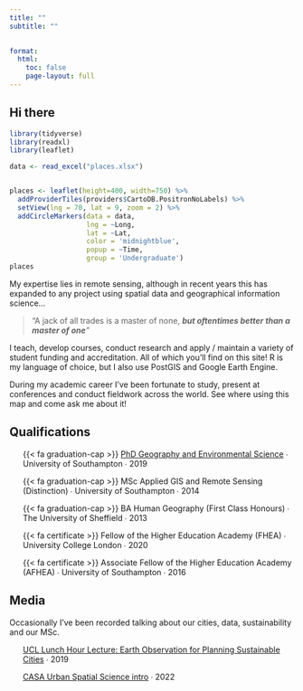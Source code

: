 ```yaml
---
title: ""
subtitle: ""

  
format: 
  html: 
    toc: false
    page-layout: full
---
```


## Hi there
::: grid
::: {#me-1 .g-col-6}
```r
library(tidyverse)
library(readxl)
library(leaflet)

data <- read_excel("places.xlsx")


places <- leaflet(height=400, width=750) %>% 
  addProviderTiles(providers$CartoDB.PositronNoLabels) %>% 
  setView(lng = 70, lat = 9, zoom = 2) %>% 
  addCircleMarkers(data = data,
                   lng = ~Long,
                   lat = ~Lat,
                   color = 'midnightblue',
                   popup = ~Time,
                   group = 'Undergraduate') 
places


```

:::

::: {#me-2 .g-col-6}
My expertise lies in remote sensing, although in recent years this has expanded to any project using spatial data and geographical information science...

> "A jack of all trades is a master of none, ***but oftentimes better than a master of one**"*

I teach, develop courses, conduct research and apply / maintain a variety of student funding and accreditation. All of which you'll find on this site! R is my language of choice, but I also use PostGIS and Google Earth Engine.

During my academic career I've been fortunate to study, present at conferences and conduct fieldwork across the world. See where using this map and come ask me about it!


:::
:::

## Qualifications

::: grid
::: {#me-1 .g-col-6}

<ul>{{< fa graduation-cap >}} [PhD Geography and Environmental Science](https://eprints.soton.ac.uk/432276/) ∙ University of Southampton ∙ 2019</ul>

<ul>{{< fa graduation-cap >}} MSc Applied GIS and Remote Sensing (Distinction) ∙ University of Southampton ∙ 2014</ul>

<ul>{{< fa graduation-cap >}} BA Human Geography (First Class Honours) ∙ The University of Sheffield ∙ 2013</ul>
:::

::: {#me-2 .g-col-6}
<ul>{{< fa certificate >}} Fellow of the Higher Education Academy (FHEA) ∙ University College London ∙ 2020</ul>

<ul>{{< fa certificate >}} Associate Fellow of the Higher Education Academy (AFHEA) ∙ University of Southampton ∙ 2016</ul>

:::
:::

<!-- end grid -->

## Media

Occasionally I've been recorded talking about our cities, data, sustainability and our MSc.  

::: grid
::: {#me-1 .g-col-6}

<ul> <i class="fa-solid fa-video"></i> [UCL Lunch Hour Lecture: Earth Observation for Planning Sustainable Cities](https://www.youtube.com/watch?v=Rm77JXodreE) ∙ 2019</ul>
:::

::: {#me-2 .g-col-6}

<ul> <i class="fa-solid fa-video"></i> [CASA Urban Spatial Science intro](https://www.youtube.com/watch?v=b7kKL2wbsT4) ∙ 2022</ul>

:::
:::

<!-- end grid -->
